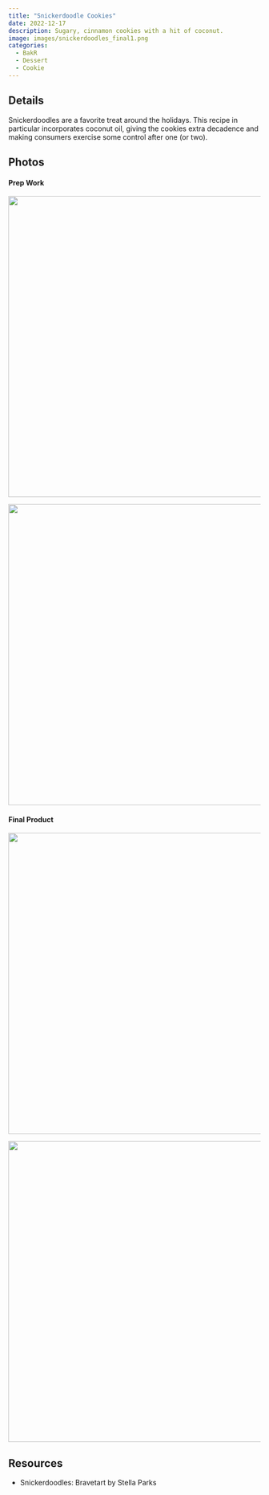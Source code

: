 ```yaml
---
title: "Snickerdoodle Cookies"
date: 2022-12-17
description: Sugary, cinnamon cookies with a hit of coconut.
image: images/snickerdoodles_final1.png
categories:
  - BakR
  - Dessert
  - Cookie
---
```


## Details

Snickerdoodles are a favorite treat around the holidays. This recipe in particular incorporates coconut oil, giving the cookies extra decadence and making consumers exercise some control after one (or two).

## Photos

#### Prep Work

![](images/snickerdoodles_prep.png){fig-align="center" width="600"}

![](images/snickerdoodles_prep2.png){fig-align="center" width="600"}

#### Final Product

![](images/snickerdoodles_final1.png){fig-align="center" width="600"}

![](images/snickerdoodles_final2.png){fig-align="center" width="600"}

## Resources

- Snickerdoodles: Bravetart by Stella Parks
